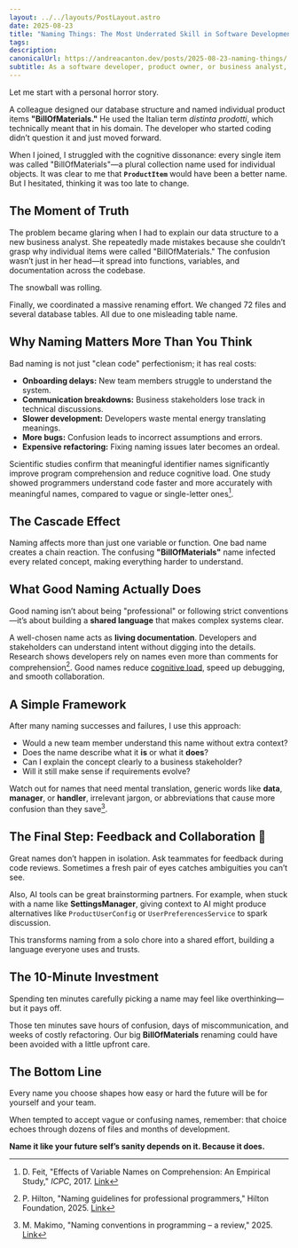 ```yaml
---
layout: ../../layouts/PostLayout.astro
date: 2025-08-23
title: "Naming Things: The Most Underrated Skill in Software Development"
tags: 
description: 
canonicalUrl: https://andreacanton.dev/posts/2025-08-23-naming-things/
subtitle: As a software developer, product owner, or business analyst, one of the most underrated yet essential skills is naming things. I truly believe it’s the number-one skill every software engineer should master. Scientific research and expert opinions back this up.
---
```

Let me start with a personal horror story.

A colleague designed our database structure and named individual product items **"BillOfMaterials."** He used the Italian term *distinta prodotti*, which technically meant that in his domain. The developer who started coding didn’t question it and just moved forward.

When I joined, I struggled with the cognitive dissonance: every single item was called "BillOfMaterials"—a plural collection name used for individual objects. It was clear to me that **`ProductItem`** would have been a better name. But I hesitated, thinking it was too late to change.
## The Moment of Truth

The problem became glaring when I had to explain our data structure to a new business analyst. She repeatedly made mistakes because she couldn’t grasp why individual items were called "BillOfMaterials." The confusion wasn’t just in her head—it spread into functions, variables, and documentation across the codebase.

The snowball was rolling.

Finally, we coordinated a massive renaming effort. We changed 72 files and several database tables. All due to one misleading table name.

## Why Naming Matters More Than You Think

Bad naming is not just "clean code" perfectionism; it has real costs:

- **Onboarding delays:** New team members struggle to understand the system.
- **Communication breakdowns:** Business stakeholders lose track in technical discussions.
- **Slower development:** Developers waste mental energy translating meanings.
- **More bugs:** Confusion leads to incorrect assumptions and errors.
- **Expensive refactoring:** Fixing naming issues later becomes an ordeal.

Scientific studies confirm that meaningful identifier names significantly improve program comprehension and reduce cognitive load. One study showed programmers understand code faster and more accurately with meaningful names, compared to vague or single-letter ones[^1].

## The Cascade Effect

Naming affects more than just one variable or function. One bad name creates a chain reaction. The confusing **"BillOfMaterials"** name infected every related concept, making everything harder to understand.

## What Good Naming Actually Does

Good naming isn’t about being "professional" or following strict conventions—it’s about building a **shared language** that makes complex systems clear.

A well-chosen name acts as **living documentation**. Developers and stakeholders can understand intent without digging into the details. Research shows developers rely on names even more than comments for comprehension[^2]. Good names reduce [cognitive load](https://en.wikipedia.org/wiki/Cognitive_load), speed up debugging, and smooth collaboration.
## A Simple Framework

After many naming successes and failures, I use this approach:

- Would a new team member understand this name without extra context?
- Does the name describe what it **is** or what it **does**?
- Can I explain the concept clearly to a business stakeholder?
- Will it still make sense if requirements evolve?

Watch out for names that need mental translation, generic words like **data**, **manager**, or **handler**, irrelevant jargon, or abbreviations that cause more confusion than they save[^3].
## The Final Step: Feedback and Collaboration 🤝

Great names don’t happen in isolation. Ask teammates for feedback during code reviews. Sometimes a fresh pair of eyes catches ambiguities you can’t see.

Also, AI tools can be great brainstorming partners. For example, when stuck with a name like **SettingsManager**, giving context to AI might produce alternatives like `ProductUserConfig` or `UserPreferencesService` to spark discussion.

This transforms naming from a solo chore into a shared effort, building a language everyone uses and trusts.

## The 10-Minute Investment

Spending ten minutes carefully picking a name may feel like overthinking—but it pays off.

Those ten minutes save hours of confusion, days of miscommunication, and weeks of costly refactoring. Our big **BillOfMaterials** renaming could have been avoided with a little upfront care.


## The Bottom Line

Every name you choose shapes how easy or hard the future will be for yourself and your team.

When tempted to accept vague or confusing names, remember: that choice echoes through dozens of files and months of development.

**Name it like your future self’s sanity depends on it. Because it does.**


[^1]: D. Feit, "Effects of Variable Names on Comprehension: An Empirical Study," *ICPC*, 2017. [Link](https://www.cs.huji.ac.il/~feit/papers/Names17ICPC.pdf)  
[^2]: P. Hilton, "Naming guidelines for professional programmers," Hilton Foundation, 2025. [Link](https://hilton.org.uk/presentations/naming-guidelines)  
[^3]: M. Makimo, "Naming conventions in programming – a review," 2025. [Link](https://makimo.com/blog/scientific-perspective-on-naming-in-programming/)